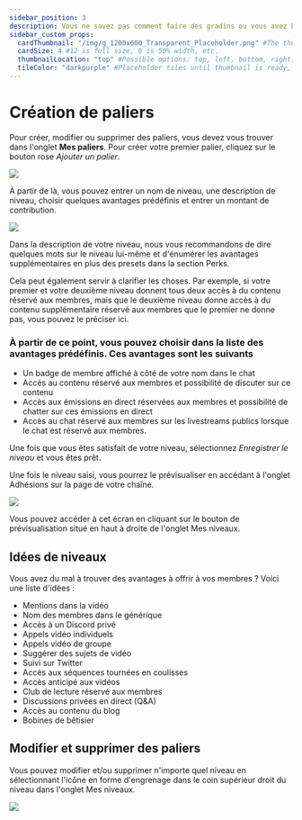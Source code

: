 ```yaml
---
sidebar_position: 3
description: Vous ne savez pas comment faire des gradins ou vous avez besoin d'idées ? Cette section est pour vous.
sidebar_custom_props:
  cardThumbnail: "/img/g_1200x600_Transparent_Placeholder.png" #The thumbnail on the category card.
  cardSize: 4 #12 is full size, 6 is 50% width, etc.
  thumbnailLocation: "top" #Possible options: top, left, bottom, right, none
  tileColor: "darkpurple" #Placeholder tiles until thumbnail is ready, possible options: blue, cream, darkpurple, lightpurple, mauve, orange, pink, none
---
```


# Création de paliers

Pour créer, modifier ou supprimer des paliers, vous devez vous trouver dans l'onglet **Mes paliers**. Pour créer votre premier palier, cliquez sur le bouton rose *Ajouter un palier*.

![](https://i.imgur.com/8T9mrQ5.png)

À partir de là, vous pouvez entrer un nom de niveau, une description de niveau, choisir quelques avantages prédéfinis et entrer un montant de contribution.

![](https://i.imgur.com/LJ6d41Q.png)

Dans la description de votre niveau, nous vous recommandons de dire quelques mots sur le niveau lui-même et d'énumérer les avantages supplémentaires en plus des presets dans la section Perks.

Cela peut également servir à clarifier les choses. Par exemple, si votre premier et votre deuxième niveau donnent tous deux accès à du contenu réservé aux membres, mais que le deuxième niveau donne accès à du contenu supplémentaire réservé aux membres que le premier ne donne pas, vous pouvez le préciser ici.

### À partir de ce point, vous pouvez choisir dans la liste des avantages prédéfinis. Ces avantages sont les suivants

- Un badge de membre affiché à côté de votre nom dans le chat
- Accès au contenu réservé aux membres et possibilité de discuter sur ce contenu
- Accès aux émissions en direct réservées aux membres et possibilité de chatter sur ces émissions en direct
- Accès au chat réservé aux membres sur les livestreams publics lorsque le chat est réservé aux membres.

Une fois que vous êtes satisfait de votre niveau, sélectionnez *Enregistrer le niveau* et vous êtes prêt.

Une fois le niveau saisi, vous pourrez le prévisualiser en accédant à l'onglet Adhésions sur la page de votre chaîne.

![](https://i.imgur.com/GwBhcVX.png)

Vous pouvez accéder à cet écran en cliquant sur le bouton de prévisualisation situé en haut à droite de l'onglet Mes niveaux.

## Idées de niveaux

Vous avez du mal à trouver des avantages à offrir à vos membres ? Voici une liste d'idées :

- Mentions dans la vidéo
- Nom des membres dans le générique
- Accès à un Discord privé
- Appels vidéo individuels
- Appels vidéo de groupe
- Suggérer des sujets de vidéo
- Suivi sur Twitter
- Accès aux séquences tournées en coulisses
- Accès anticipé aux vidéos
- Club de lecture réservé aux membres
- Discussions privées en direct (Q&A)
- Accès au contenu du blog
- Bobines de bêtisier

## Modifier et supprimer des paliers

Vous pouvez modifier et/ou supprimer n'importe quel niveau en sélectionnant l'icône en forme d'engrenage dans le coin supérieur droit du niveau dans l'onglet Mes niveaux.

![](https://i.imgur.com/neMynkL.png)
